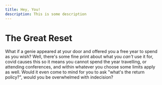 ```yaml
---
title: Hey, You!
description: This is some description
---
```


# The Great Reset

What if a genie appeared at your door and offered you a free year to spend as you wish? Well, there's some fine print about what you _can't_ use it for, covid causes this so it means you cannot spend the year travelling, or attending conferences, and within whatever you choose some limits apply as well. Would it even come to mind for you to ask "what's the return policy?", would you be overwhelmed with indecision?
